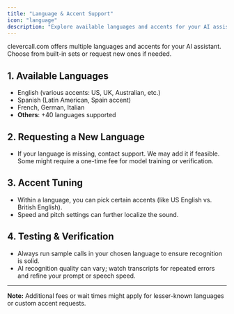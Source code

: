 ```yaml
---
title: "Language & Accent Support"
icon: "language"
description: "Explore available languages and accents for your AI assistant, and learn how to request new ones"
---
```


clevercall.com offers multiple languages and accents for your AI assistant. Choose from built-in sets or request new ones if needed.

## 1. Available Languages

- English (various accents: US, UK, Australian, etc.)
- Spanish (Latin American, Spain accent)
- French, German, Italian
- **Others**: +40 languages supported

## 2. Requesting a New Language

- If your language is missing, contact support. We may add it if feasible. Some might require a one-time fee for model training or verification.

## 3. Accent Tuning

- Within a language, you can pick certain accents (like US English vs. British English).
- Speed and pitch settings can further localize the sound.

## 4. Testing & Verification

- Always run sample calls in your chosen language to ensure recognition is solid.
- AI recognition quality can vary; watch transcripts for repeated errors and refine your prompt or speech speed.

---

**Note:** Additional fees or wait times might apply for lesser-known languages or custom accent requests.
